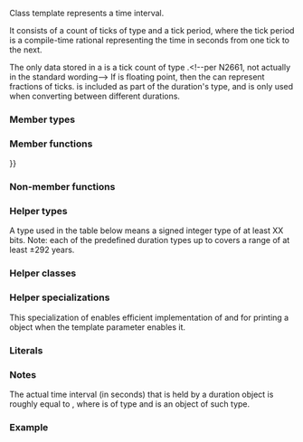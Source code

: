 {{cpp/chrono/title|duration}}
{{cpp/chrono/duration/navbar}}
{{ddcl|header=chrono|since=c++11|1=
template&lt;
    class Rep,
    class Period = std::ratio&lt;1&gt;
&gt; class duration;
}}

Class template {{tt|std::chrono::duration}} represents a time interval.

It consists of a count of ticks of type {{tt|Rep}} and a tick period, where the tick period is a compile-time rational {{ltt|cpp/numeric/ratio/ratio|fraction}} representing the time in seconds from one tick to the next.

The only data stored in a {{tt|duration}} is a tick count of type {{tt|Rep}}.&lt;!--per N2661, not actually in the standard wording--&gt; If {{tt|Rep}} is floating point, then the {{tt|duration}} can represent fractions of ticks. {{tt|Period}} is included as part of the duration's type, and is only used when converting between different durations.

===Member types===
{{dsc begin}}
{{dsc hitem|Member type|Definition}}
{{dsc|{{tt|rep}}|{{tt|Rep}}, an arithmetic type, or a class emulating an arithmetic type, representing the number of ticks}}
{{dsc|{{tt|period}}|{{rev inl|until=c++17|{{tt|Period}}}}{{rev inl|since=c++17|{{c/core|typename Period::type}}}}, a {{lc|std::ratio}} representing the tick period (i.e. the number of second's fractions per tick)}}
{{dsc end}}

===Member functions===
{{dsc begin}}
{{dsc inc|cpp/chrono/duration/dsc constructor}}
{{dsc inc|cpp/chrono/duration/dsc operator{{=}}}}
{{dsc inc|cpp/chrono/duration/dsc count}}
{{dsc inc|cpp/chrono/duration/dsc zero}}
{{dsc inc|cpp/chrono/duration/dsc min}}
{{dsc inc|cpp/chrono/duration/dsc max}}
{{dsc inc|cpp/chrono/duration/dsc operator arith}}
{{dsc inc|cpp/chrono/duration/dsc operator arith2}}
{{dsc inc|cpp/chrono/duration/dsc operator arith3}}
{{dsc end}}

===Non-member functions===
{{dsc begin}}
{{dsc inc|cpp/chrono/duration/dsc operator arith4}}
{{dsc inc|cpp/chrono/duration/dsc operator cmp}}
{{dsc inc|cpp/chrono/duration/dsc duration cast}}
{{dsc inc|cpp/chrono/duration/dsc floor}}
{{dsc inc|cpp/chrono/duration/dsc ceil}}
{{dsc inc|cpp/chrono/duration/dsc round}}
{{dsc inc|cpp/chrono/duration/dsc abs}}
{{dsc inc|cpp/chrono/duration/dsc operator ltlt}}
{{dsc inc|cpp/chrono/duration/dsc from_stream}}
{{dsc end}}

===Helper types===
A type {{c/core|/* intXX */}} used in the table below means a signed integer type of at least XX bits.
{{dsc begin}}
{{dsc hitem|Type|Definition}}
{{dsc|{{ttb|std::chrono::nanoseconds}}|{{c/core|std::chrono::duration&lt;/* int64 */, std::nano&gt;}}}}
{{dsc|{{ttb|std::chrono::microseconds}}|{{c/core|std::chrono::duration&lt;/* int55 */, std::micro&gt;}}}}
{{dsc|{{ttb|std::chrono::milliseconds}}|{{c/core|std::chrono::duration&lt;/* int45 */, std::milli&gt;}}}}
{{dsc|{{ttb|std::chrono::seconds}}|{{c/core|std::chrono::duration&lt;/* int35 */&gt;}}}}
{{dsc|{{ttb|std::chrono::minutes}}|{{c/core|std::chrono::duration&lt;/* int29 */, std::ratio&lt;60&gt;&gt;}}}}
{{dsc|{{ttb|std::chrono::hours}}|{{c/core|std::chrono::duration&lt;/* int23 */, std::ratio&lt;3600&gt;&gt;}}}}
{{dsc|{{ttb|std::chrono::days}} {{mark since c++20}}|{{c/core|std::chrono::duration&lt;/* int25 */, std::ratio&lt;86400&gt;&gt;}}}}
{{dsc|{{ttb|std::chrono::weeks}} {{mark since c++20}}|{{c/core|std::chrono::duration&lt;/* int22 */, std::ratio&lt;604800&gt;&gt;}}}}
{{dsc|{{ttb|std::chrono::months}} {{mark since c++20}}|{{c/core|std::chrono::duration&lt;/* int20 */, std::ratio&lt;2629746&gt;&gt;}}}}
{{dsc|{{ttb|std::chrono::years}} {{mark since c++20}}|{{c/core|std::chrono::duration&lt;/* int17 */, std::ratio&lt;31556952&gt;&gt;}}}}
{{dsc end}}
Note: each of the predefined duration types up to {{tt|hours}} covers a range of at least ±292 years.

{{rrev|since=c++20|Each of the predefined duration types {{tt|days}}, {{tt|weeks}}, {{tt|months}} and {{tt|years}} covers a range of at least ±40000 years. {{tt|years}} is equal to 365.2425 {{tt|days}} (the average length of a Gregorian year). {{tt|months}} is equal to 30.436875 {{tt|days}} (exactly 1/12 of {{tt|years}}).}}

===Helper classes===
{{dsc begin}}
{{dsc inc|cpp/chrono/duration/dsc common_type}}
{{dsc inc|cpp/chrono/dsc treat_as_floating_point}}
{{dsc inc|cpp/chrono/dsc duration_values}}
{{dsc inc|cpp/chrono/dsc formatter|duration}}
{{dsc hash|cpp/chrono/duration|nested=true|notes={{mark c++26}}}}
{{dsc end}}

===Helper specializations===
{{dcl begin}}
{{dcl|since=c++23|1=
template&lt; class Rep, class Period &gt;
constexpr bool enable_nonlocking_formatter_optimization&lt;chrono::duration&lt;Rep, Period&gt;&gt; 
    = enable_nonlocking_formatter_optimization&lt;Rep&gt;;
}}
{{dcl end}}
This specialization of {{ltt std|cpp/utility/format/enable_nonlocking_formatter_optimization}} enables efficient implementation of {{ltt std|cpp/io/print}} and {{ltt std|cpp/io/println}} for printing a {{tt|chrono::duration}} object when the template parameter {{tt|Rep}} enables it.

===Literals===
{{dsc begin}}
{{dsc namespace|std::literals::chrono_literals|inline=true}}
{{dsc inc|cpp/chrono/dsc operator""h}}
{{dsc inc|cpp/chrono/dsc operator""min}}
{{dsc inc|cpp/chrono/dsc operator""s}}
{{dsc inc|cpp/chrono/dsc operator""ms}}
{{dsc inc|cpp/chrono/dsc operator""us}}
{{dsc inc|cpp/chrono/dsc operator""ns}}
{{dsc end}}

{{rrev|since=c++20|
Note: the literal suffixes {{tt|d}} and {{tt|y}} do not refer to {{tt|days}} and {{tt|years}} but to {{ltt|cpp/chrono/day}} and {{ltt|cpp/chrono/year}}, respectively.
}}

===Notes===
The actual time interval (in seconds) that is held by a duration object {{c|d}} is roughly equal to {{c|1=d.count() * D::period::num / D::period::den}}, where {{tt|D}} is of type {{tt|chrono::duration&lt;&gt;}} and {{c|d}} is an object of such type.

{{feature test macro|__cpp_lib_chrono_udls|value=201304L|std=C++14|[[#Literals|User-defined literals for time types]]}}

===Example===
{{example
|This example shows how to define several custom duration types and convert between types:
|code=
#include &lt;chrono&gt;
#include &lt;iostream&gt;

using namespace std::chrono_literals;

template&lt;typename T1, typename T2&gt;
using mul = std::ratio_multiply&lt;T1, T2&gt;;

int main()
{
    using microfortnights = std::chrono::duration&lt;float,
        mul&lt;mul&lt;std::ratio&lt;2&gt;, std::chrono::weeks::period&gt;, std::micro&gt;&gt;;
    using nanocenturies = std::chrono::duration&lt;float,
        mul&lt;mul&lt;std::hecto, std::chrono::years::period&gt;, std::nano&gt;&gt;;
    using fps_24 = std::chrono::duration&lt;double, std::ratio&lt;1, 24&gt;&gt;;
    
    std::cout &lt;&lt; "1 second is:\n";
    
    // integer scale conversion with no precision loss: no cast
    std::cout &lt;&lt; std::chrono::milliseconds(1s).count() &lt;&lt; " milliseconds\n"
              &lt;&lt; std::chrono::microseconds(1s).count() &lt;&lt; " microseconds\n"
              &lt;&lt; std::chrono::nanoseconds(1s).count() &lt;&lt; " nanoseconds\n";
    
    // integer scale conversion with precision loss: requires a cast
    std::cout &lt;&lt; std::chrono::duration_cast&lt;std::chrono::minutes&gt;(1s).count()
              &lt;&lt; " minutes\n";
    // alternative to duration_cast:
    std::cout &lt;&lt; 1s / 1min &lt;&lt; " minutes\n";
    
    // floating-point scale conversion: no cast
    std::cout &lt;&lt; microfortnights(1s).count() &lt;&lt; " microfortnights\n"
              &lt;&lt; nanocenturies(1s).count() &lt;&lt; " nanocenturies\n"
              &lt;&lt; fps_24(1s).count() &lt;&lt; " frames at 24fps\n";
}
|output=
1 second is:
1000 milliseconds
1000000 microseconds
1000000000 nanoseconds
0 minutes
0 minutes
0.82672 microfortnights
0.316887 nanocenturies
24 frames at 24fps
}}

{{langlinks|de|es|fr|it|ja|pt|ru|zh}}